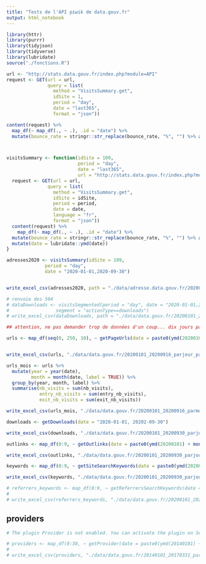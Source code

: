 ```yaml
---
title: "Tests de l'API piwik de data.gouv.fr"
output: html_notebook
---
```


```r
library(httr)
library(purrr)
library(tidyjson)
library(tidyverse)
library(lubridate)
source("./fonctions.R")
```

```r
url <- "http://stats.data.gouv.fr/index.php?module=API"
request <- GET(url = url, 
               query = list(
                 method = "VisitsSummary.get",
                 idSite = 1,
                 period = "day",
                 date = "last365",
                 format = "json"))

content(request) %>% 
  map_df(~ map_df(., ~ .), .id = "date") %>% 
  mutate(bounce_rate = stringr::str_replace(bounce_rate, "%", "") %>% as.double())



visitsSummary <- function(idSite = 109, 
                          period = "day",
                          date = "last365",
                          url = "http://stats.data.gouv.fr/index.php?module=API") {
  request <- GET(url = url, 
               query = list(
                 method = "VisitsSummary.get",
                 idSite = idSite,
                 period = period,
                 date = date,
                 language = "fr",
                 format = "json"))
  content(request) %>% 
    map_df(~ map_df(., ~ .), .id = "date") %>% 
  mutate(bounce_rate = stringr::str_replace(bounce_rate, "%", "") %>% as.double()) %>% 
  mutate(date = lubridate::ymd(date))
}

adresses2020 <- visitsSummary(idSite = 109,
              period = "day",
              date = "2020-01-01,2020-09-30")


write_excel_csv(adresses2020, path = "./data/adresse.data.gouv.fr/20200101_20200930_parjour_ensemble_site.csv")

```

```r
# renvoie des 504
# dataDownloads <- visitsSegmented(period = "day", date = "2020-01-01,2020-09-30",
#                 segment = "actionType==downloads")
# write_excel_csv(dataDownloads, path = "./data/data.gouv.fr/20200101_20200930_parjour_downloads_site.csv")
```

```r

## attention, ne pas demander trop de données d'un coup... dix jours par dix jours ça devrait aller ?

urls <- map_df(seq(0, 250, 10), ~ getPageUrls(date = paste0(ymd(20200101) + days(.), ",", ymd(20200101) + days(. + 9))))


write_excel_csv(urls, "./data/data.gouv.fr/20200101_20200916_parjour_parurl.csv")

urls_mois <- urls %>% 
  mutate(year = year(date),
         month = month(date, label = TRUE)) %>% 
  group_by(year, month, label) %>%
  summarise(nb_visits = sum(nb_visits), 
            entry_nb_visits = sum(entry_nb_visits),
            exit_nb_visits = sum(exit_nb_visits))

write_excel_csv(urls_mois, "./data/data.gouv.fr/20200101_20200916_parmois_parurl.csv")
```

```r
downloads <- getDownloads(date = "2020-01-01, 20202-09-30")

write_excel_csv(downloads, "./data/data.gouv.fr/20200101_20200930_parjour_downloads_urls.csv")
```

```r
outlinks <- map_df(0:9, ~ getOutlinks(date = paste0(ymd(20200101) + months(.), ",", ymd(20200101) + months(. + 1) - days(1))))

write_excel_csv(outlinks, "./data/data.gouv.fr/20200101_20200930_parjour_outlinks_urls.csv")
```

```r

keywords <- map_df(0:9, ~ getSiteSearchKeywords(date = paste0(ymd(20200101) + months(.), ",", ymd(20200101) + months(. + 1) - days(1))))

write_excel_csv(keywords, "./data/data.gouv.fr/20200101_20200930_parjour_keywords_keywords.csv")
```



```r
# referrers_keywords <- map_df(0:9, ~ getReferrersSearchKeywords(date = paste0(ymd(20200101) + months(.), ",", ymd(20200101) + months(. + 1) - days(1))))
# 
# write_excel_csv(referrers_keywords, "./data/data.gouv.fr/20200101_20200930_parjour_referrers_keywords.csv")
```

## providers

```r
# The plugin Provider is not enabled. You can activate the plugin on Settings &gt; Plugins page in Matomo

# providers <- map_df(0:38, ~ getProvider(date = paste0(ymd(20140101) + months(.), ",", ymd(20140101) + months(. + 1) - days(1))))
# 
# write_excel_csv(providers, "./data/data.gouv.fr/20140101_20170331_parjour_providers.csv")

```

